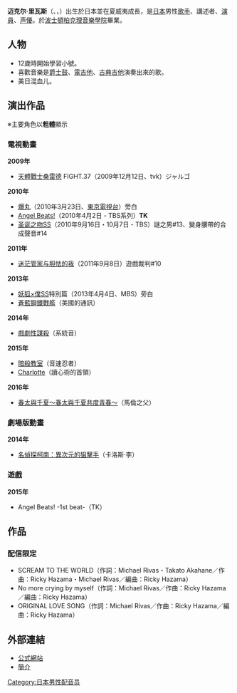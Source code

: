 {{expand|time=2010-05-15T13:49:07+00:00}}
'''迈克尔·里瓦斯'''（{{lang-en|Michael Rivas}}、{{lang-ja|マイケル・リーバス}}，{{bd|1985年|2月2日}}）出生於日本並在夏威夷成長，是[[日本|日本]]男性[[歌手|歌手]]、講述者、[[演員|演員]]、[[声優|声優]]。於[[波士頓|波士頓]][[柏克理音樂學院|柏克理音樂學院]]畢業。

==人物==
*12歲時開始學習小號。
*喜歡音樂是[[爵士鼓|爵士鼓]]、[[電吉他|電吉他]]、[[古典吉他|古典吉他]]演奏出來的歌。
*美日混血儿。

==演出作品==
※主要角色以'''粗體'''顯示
===電視動畫===
'''2009年'''
*[[天體戰士桑雷德|天體戰士桑雷德]] FIGHT.37（2009年12月12日、tvk）ジャルゴ
'''2010年'''
*[[爆丸|爆丸]]（2010年3月23日、[[東京電視台|東京電視台]]）旁白
*[[Angel_Beats!|Angel Beats!]]（2010年4月2日 - TBS系列）'''TK'''
*[[圣诞之吻SS|圣诞之吻SS]]（2010年9月16日・10月7日 - TBS）謎之男#13、變身腰帶的合成聲音#14
'''2011年'''
*[[迷茫管家与胆怯的我|迷茫管家与胆怯的我]]（2011年9月8日）遊戲裁判#10
'''2013年'''
*[[妖狐×僕SS|妖狐×僕SS]]特別篇（2013年4月4日、MBS）旁白
*[[蒼藍鋼鐵戰艦|蒼藍鋼鐵戰艦]]（美國的通訊）
'''2014年'''
*[[戲劇性謀殺|戲劇性謀殺]]（系統音）
'''2015年'''
*[[暗殺教室|暗殺教室]]（音速忍者）
*[[Charlotte_(動畫)|Charlotte]]（讀心術的首領）
'''2016年'''
*[[春&夏事件簿|春太與千夏～春太與千夏共度青春～]]（馬倫之父）

===劇場版動畫===
'''2014年'''
*[[名偵探柯南：異次元的狙擊手|名偵探柯南：異次元的狙擊手]]（卡洛斯·李）

===遊戲===
'''2015年'''
*Angel Beats! -1st beat-（TK）

==作品==
===配信限定===
*SCREAM TO THE WORLD（作詞：Michael Rivas・Takato Akahane／作曲：Ricky Hazama・Michael Rivas／編曲：Ricky Hazama）
*No more crying by myself（作詞：Michael Rivas／作曲：Ricky Hazama／編曲：Ricky Hazama）
*ORIGINAL LOVE SONG（作詞：Michael Rivas／作曲：Ricky Hazama／編曲：Ricky Hazama）

==外部連結==
*[https://archive.is/20121202100225/michaelrivas.wordpress.com/ 公式網站]
*[https://web.archive.org/web/20100511090447/http://www.havmercy.co.jp/michael/profile.html 簡介]

{{DEFAULTSORT:Rivas Michael}}
[[Category:日本男性配音员|Category:日本男性配音员]]